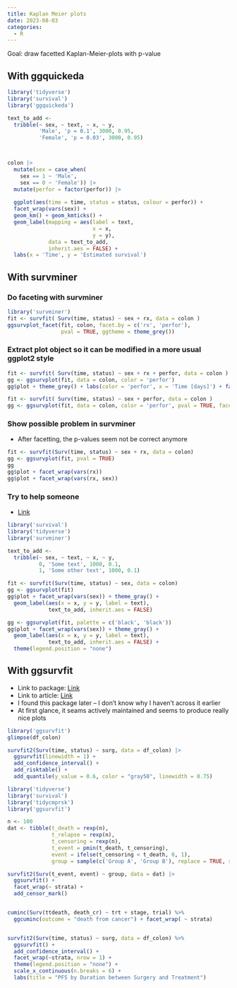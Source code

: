 ```yaml
---
title: Kaplan Meier plots
date: 2023-08-03
categories:
  - R
---
```


Goal: draw facetted Kaplan-Meier-plots with p-value

## With ggquickeda
```r
library('tidyverse')
library('survival')
library('ggquickeda')

text_to_add <- 
  tribble(~ sex, ~ text, ~ x, ~ y, 
          'Male', 'p = 0.1', 3000, 0.95,
          'Female', 'p = 0.03', 3000, 0.95)



colon |> 
  mutate(sex = case_when(
    sex == 1 ~ 'Male',
    sex == 0 ~ 'Female')) |> 
  mutate(perfor = factor(perfor)) |> 
  
  ggplot(aes(time = time, status = status, colour = perfor)) + 
  facet_wrap(vars(sex)) +
  geom_km() + geom_kmticks() + 
  geom_label(mapping = aes(label = text, 
                           x = x, 
                           y = y), 
             data = text_to_add, 
             inherit.aes = FALSE) +
  labs(x = 'Time', y = 'Estimated survival')

```


## With survminer
### Do faceting with survminer
```r
library('survminer')
fit <- survfit( Surv(time, status) ~ sex + rx, data = colon )
ggsurvplot_facet(fit, colon, facet.by = c('rx', 'perfor'), 
                 pval = TRUE, ggtheme = theme_grey())
```

### Extract plot object so it can be modified in a more usual ggplot2 style
```r
fit <- survfit( Surv(time, status) ~ sex + rx + perfor, data = colon )
gg <- ggsurvplot(fit, data = colon, color = 'perfor')
gg$plot + theme_grey() + labs(color = 'perfor', x = 'Time [days]') + facet_wrap(~ sex + rx, labeller = label_both)
```


```r
fit <- survfit( Surv(time, status) ~ sex + perfor, data = colon )
gg <- ggsurvplot(fit, data = colon, color = 'perfor', pval = TRUE, facet.by = 'sex')
```

### Show possible problem in survminer
* After facetting, the p-values seem not be correct anymore
```r
fit <- survfit(Surv(time, status) ~ sex + rx, data = colon)
gg <- ggsurvplot(fit, pval = TRUE)
gg
gg$plot + facet_wrap(vars(rx))
gg$plot + facet_wrap(vars(rx, sex))
```

### Try to help someone
* [Link](https://github.com/kassambara/survminer/issues/617)
```r
library('survival')
library('tidyverse')
library('survminer')

text_to_add <- 
  tribble(~ sex, ~ text, ~ x, ~ y, 
          0, 'Some text', 1000, 0.1,
          1, 'Some other text', 1000, 0.1)

fit <- survfit(Surv(time, status) ~ sex, data = colon)
gg <- ggsurvplot(fit)
gg$plot + facet_wrap(vars(sex)) + theme_gray() + 
  geom_label(aes(x = x, y = y, label = text),
             text_to_add, inherit.aes = FALSE)
```


```r
gg <- ggsurvplot(fit, palette = c('black', 'black'))
gg$plot + facet_wrap(vars(sex)) + theme_gray() + 
  geom_label(aes(x = x, y = y, label = text),
             text_to_add, inherit.aes = FALSE) +
  theme(legend.position = "none")

```

## With ggsurvfit
* Link to package: [Link](https://www.danieldsjoberg.com/ggsurvfit/index.html)
* Link to article: [Link](https://www.danieldsjoberg.com/ggsurvfit/articles/gallery.html)
* I found this package later -- I don't know why I haven't across it earlier
* At first glance, it seams actively maintained and seems to produce really nice plots

```r
library('ggsurvfit')
glimpse(df_colon)

survfit2(Surv(time, status) ~ surg, data = df_colon) |>
  ggsurvfit(linewidth = 1) +
  add_confidence_interval() +
  add_risktable() +
  add_quantile(y_value = 0.6, color = "gray50", linewidth = 0.75)
```


```r
library('tidyverse')
library('survival')
library('tidycmprsk')
library('ggsurvfit')

n <- 100
dat <- tibble(t_death = rexp(n),
              t_relapse = rexp(n),
              t_censoring = rexp(n),
              t_event = pmin(t_death, t_censoring),
              event = ifelse(t_censoring < t_death, 0, 1),
              group = sample(c('Group A', 'Group B'), replace = TRUE, size = 100))

survfit2(Surv(t_event, event) ~ group, data = dat) |> 
  ggsurvfit() + 
  facet_wrap(~ strata) + 
  add_censor_mark()


cuminc(Surv(ttdeath, death_cr) ~ trt + stage, trial) %>%
  ggcuminc(outcome = "death from cancer") + facet_wrap( ~ strata)


survfit2(Surv(time, status) ~ surg, data = df_colon) %>%
  ggsurvfit() +
  add_confidence_interval() +
  facet_wrap(~strata, nrow = 1) +
  theme(legend.position = "none") +
  scale_x_continuous(n.breaks = 6) +
  labs(title = "PFS by Duration between Surgery and Treatment")
```

